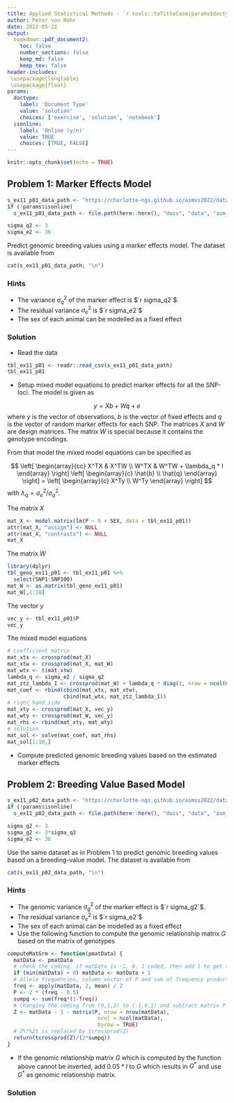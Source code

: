 ```yaml
---
title: Applied Statistical Methods - `r tools::toTitleCase(params$doctype)` 11
author: Peter von Rohr
date: 2022-05-22
output:
  bookdown::pdf_document2:
    toc: false
    number_sections: false
    keep_md: false
    keep_tex: false
header-includes:
 \usepackage{longtable}
 \usepackage{float}
params:
  doctype:
    label: 'Document Type'
    value: 'solution'
    choices: ['exercise', 'solution', 'notebook']
  isonline:
    label: 'Online (y/n)'
    value: TRUE
    choices: [TRUE, FALSE]
---
```



```r
knitr::opts_chunk$set(echo = TRUE)
```


## Problem 1: Marker Effects Model
```r
s_ex11_p01_data_path <- "https://charlotte-ngs.github.io/asmss2022/data/asm_geno_sim_data.csv"
if (!params$isonline)
  s_ex11_p01_data_path <- file.path(here::here(), "docs", "data", "asm_geno_sim_data.csv")

sigma_q2 <- 3
sigma_e2 <- 36
```

Predict genomic breeding values using a marker effects model. The dataset is available from

```r
cat(s_ex11_p01_data_path, "\n")
```

### Hints

* The variance $\sigma_q^2$ of the marker effect is $`r sigma_q2`$.
* The residual variance $\sigma_e^2$ is $`r sigma_e2`$
* The sex of each animal can be modelled as a fixed effect

<!-- your-solution-start
### Your Solution

* Read the data
* Setup mixed model equations to predict marker effects for all the SNP-loci
* Compute predicted genomic breeding values based on the estimated marker effects

---  your-solution-end -->


<!-- master-solution-start -->

### Solution

* Read the data

```r
tbl_ex11_p01 <- readr::read_csv(s_ex11_p01_data_path)
tbl_ex11_p01
```

* Setup mixed model equations to predict marker effects for all the SNP-loci. The model is given as 

$$y = Xb + Wq + e$$
where $y$ is the vector of observations, $b$ is the vector of fixed effects and $q$ is the vector of random marker effects for each SNP. The matrices $X$ and $W$ are design matrices. The matrix $W$ is special because it contains the genotype encodings. 

From that model the mixed model equations can be specified as

$$ 
\left[ 
\begin{array}{cc}
X^TX  &  X^TW \\
W^TX  &  W^TW + \lambda_q * I
\end{array}
\right]
\left[ 
\begin{array}{c}
\hat{b} \\
\hat{q}
\end{array}
\right]
= 
\left[ 
\begin{array}{c}
X^Ty \\
W^Ty
\end{array}
\right]
$$
with $\lambda_q = \sigma_e^2 / \sigma_q^2$. 

The matrix $X$

```r
mat_X <- model.matrix(lm(P ~ 0 + SEX, data = tbl_ex11_p01))
attr(mat_X, "assign") <- NULL
attr(mat_X, "contrasts") <- NULL
mat_X
```

The matrix $W$

```r
library(dplyr)
tbl_geno_ex11_p01 <- tbl_ex11_p01 %>%
  select(SNP1:SNP100)
mat_W <- as.matrix(tbl_geno_ex11_p01)
mat_W[,1:10]
```

The vector $y$

```r
vec_y <- tbl_ex11_p01$P
vec_y
```

The mixed model equations

```r
# coefficient matrix
mat_xtx <- crossprod(mat_X)
mat_xtw <- crossprod(mat_X, mat_W)
mat_wtx <- t(mat_xtw)
lambda_q <- sigma_e2 / sigma_q2
mat_ztz_lambda_I <- crossprod(mat_W) + lambda_q * diag(1, nrow = ncol(mat_W))
mat_coef <- rbind(cbind(mat_xtx, mat_xtw), 
                  cbind(mat_wtx, mat_ztz_lambda_I))
# right hand side
mat_xty <- crossprod(mat_X, vec_y)
mat_wty <- crossprod(mat_W, vec_y)
mat_rhs <- rbind(mat_xty, mat_wty)
# solution
mat_sol <- solve(mat_coef, mat_rhs)
mat_sol[1:10,]
```

* Compute predicted genomic breeding values based on the estimated marker effects

<!-- master-solution-end -->


## Problem 2: Breeding Value Based Model
```r
s_ex11_p02_data_path <- "https://charlotte-ngs.github.io/asmss2022/data/asm_geno_sim_data.csv"
if (!params$isonline)
  s_ex11_p02_data_path <- file.path(here::here(), "docs", "data", "asm_geno_sim_data.csv")

sigma_q2 <- 3
sigma_g2 <- 3*sigma_q2
sigma_e2 <- 36
```

Use the same dataset as in Problem 1 to predict genomic breeding values based on a breeding-value model. The dataset is available from

```r
cat(s_ex11_p02_data_path, "\n")
```

### Hints

* The genomic variance $\sigma_g^2$ of the marker effect is $`r sigma_g2`$.
* The residual variance $\sigma_e^2$ is $`r sigma_e2`$
* The sex of each animal can be modelled as a fixed effect
* Use the following function to compute the genomic relationship matrix $G$ based on the matrix of genotypes

```r
computeMatGrm <- function(pmatData) {
  matData <- pmatData
  # check the coding, if matData is -1, 0, 1 coded, then add 1 to get to 0, 1, 2 coding
  if (min(matData) < 0) matData <- matData + 1
  # Allele frequencies, column vector of P and sum of frequency products
  freq <- apply(matData, 2, mean) / 2
  P <- 2 * (freq - 0.5)
  sumpq <- sum(freq*(1-freq))
  # Changing the coding from (0,1,2) to (-1,0,1) and subtract matrix P
  Z <- matData - 1 - matrix(P, nrow = nrow(matData), 
                             ncol = ncol(matData), 
                             byrow = TRUE)
  # Z%*%Zt is replaced by tcrossprod(Z)
  return(tcrossprod(Z)/(2*sumpq))
}
```

* If the genomic relationship matrix $G$ which is computed by the function above cannot be inverted, add $0.05 * I$ to $G$ which results in $G^*$ and use $G^*$ as genomic relationship matrix.


<!-- your-solution-start
### Your Solution

* Read the data
* Compute the inverse genomic relationship matrix using the given function for the genomic relationship matrix
* Setup mixed model equations to predict genomic breeding values

---  your-solution-end -->


<!-- master-solution-start -->

### Solution

<!-- master-solution-end -->

